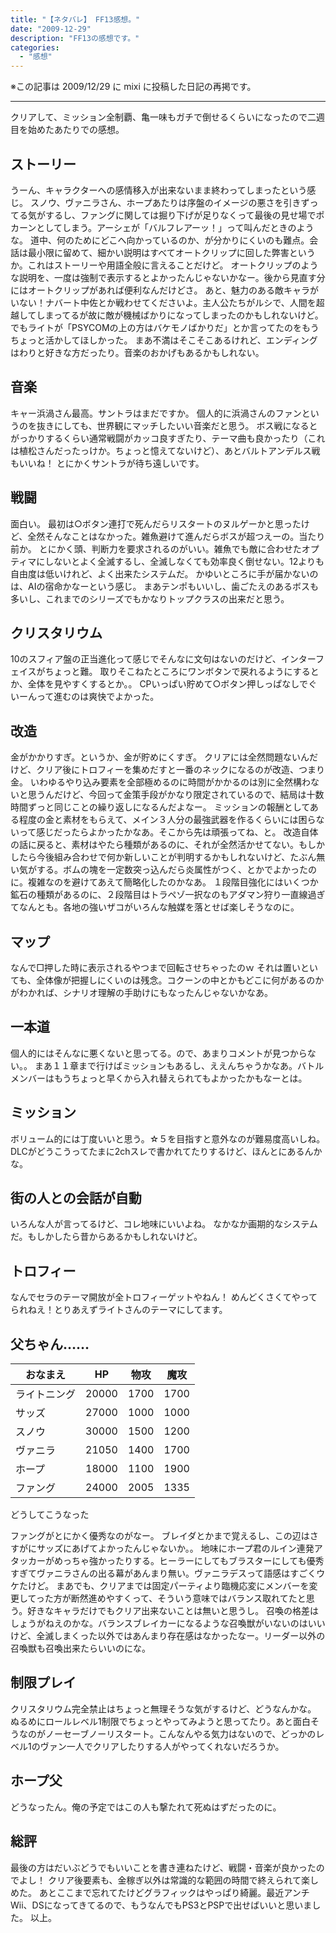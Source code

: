 ---
title: "【ネタバレ】 FF13感想。"
date: "2009-12-29"
description: "FF13の感想です。"
categories:
  - "感想"
---

※この記事は 2009/12/29 に mixi に投稿した日記の再掲です。

---

クリアして、ミッション全制覇、亀一味もガチで倒せるくらいになったので二週目を始めたあたりでの感想。

## ストーリー

うーん、キャラクターへの感情移入が出来ないまま終わってしまったという感じ。
スノウ、ヴァニラさん、ホープあたりは序盤のイメージの悪さを引きずってる気がするし、ファングに関しては掘り下げが足りなくって最後の見せ場でポカーンとしてしまう。アーシェが「バルフレアーッ！」って叫んだときのような。
道中、何のためにどこへ向かっているのか、が分かりにくいのも難点。会話は最小限に留めて、細かい説明はすべてオートクリップに回した弊害というか。これはストーリーや用語全般に言えることだけど。
オートクリップのような説明を、一度は強制で表示するとよかったんじゃないかなー。後から見直す分にはオートクリップがあれば便利なんだけどさ。
あと、魅力のある敵キャラがいない！ナバート中佐とか戦わせてくださいよ。主人公たちがルシで、人間を超越してしまってるが故に敵が機械ばかりになってしまったのかもしれないけど。でもライトが「PSYCOMの上の方はバケモノばかりだ」とか言ってたのをもうちょっと活かしてほしかった。
まあ不満はそこそこあるけれど、エンディングはわりと好きな方だったり。音楽のおかげもあるかもしれない。

## 音楽

キャー浜渦さん最高。サントラはまだですか。
個人的に浜渦さんのファンというのを抜きにしても、世界観にマッチしたいい音楽だと思う。
ボス戦になるとがっかりするくらい通常戦闘がカッコ良すぎたり、テーマ曲も良かったり（これは植松さんだったっけか。ちょっと憶えてないけど）、あとバルトアンデルス戦もいいね！
とにかくサントラが待ち遠しいです。

## 戦闘

面白い。
最初は○ボタン連打で死んだらリスタートのヌルゲーかと思ったけど、全然そんなことはなかった。雑魚避けて進んだらボスが超つえーの。当たり前か。
とにかく頭、判断力を要求されるのがいい。雑魚でも敵に合わせたオプティマにしないとよく全滅するし、全滅しなくても効率良く倒せない。12よりも自由度は低いけれど、よく出来たシステムだ。
かゆいところに手が届かないのは、AIの宿命かなーという感じ。
まあテンポもいいし、歯ごたえのあるボスも多いし、これまでのシリーズでもかなりトップクラスの出来だと思う。

## クリスタリウム

10のスフィア盤の正当進化って感じでそんなに文句はないのだけど、インターフェイスがちょっと難。
取りそこねたところにワンボタンで戻れるようにするとか、全体を見やすくするとか。。
CPいっぱい貯めて○ボタン押しっぱなしでぐいーんって進むのは爽快でよかった。

## 改造

金がかかりすぎ。というか、金が貯めにくすぎ。
クリアには全然問題ないんだけど、クリア後にトロフィーを集めだすと一番のネックになるのが改造、つまり金。
いわゆるやり込み要素を全部極めるのに時間がかかるのは別に全然構わないと思うんだけど、今回って金策手段がかなり限定されているので、結局は十数時間ずっと同じことの繰り返しになるんだよなー。
ミッションの報酬としてある程度の金と素材をもらえて、メイン３人分の最強武器を作るくらいには困らないって感じだったらよかったかなあ。そこから先は頑張ってね、と。
改造自体の話に戻ると、素材はやたら種類があるのに、それが全然活かせてない。もしかしたら今後組み合わせで何か新しいことが判明するかもしれないけど、たぶん無い気がする。ボムの塊を一定数突っ込んだら炎属性がつく、とかでよかったのに。複雑なのを避けてあえて簡略化したのかなあ。
１段階目強化にはいくつか鉱石の種類があるのに、２段階目はトラペゾ一択なのもアダマン狩り一直線過ぎてなんとも。各地の強いザコがいろんな触媒を落とせば楽しそうなのに。

## マップ

なんで□押した時に表示されるやつまで回転させちゃったのｗ
それは置いといても、全体像が把握しにくいのは残念。コクーンの中とかもどこに何があるのかがわかれば、シナリオ理解の手助けにもなったんじゃないかなあ。

## 一本道

個人的にはそんなに悪くないと思ってる。ので、あまりコメントが見つからない。。
まあ１１章まで行けばミッションもあるし、ええんちゃうかなあ。バトルメンバーはもうちょっと早くから入れ替えられてもよかったかもなーとは。

## ミッション

ボリューム的には丁度いいと思う。☆５を目指すと意外なのが難易度高いしね。
DLCがどうこうってたまに2chスレで書かれてたりするけど、ほんとにあるんかな。

## 街の人との会話が自動

いろんな人が言ってるけど、コレ地味にいいよね。
なかなか画期的なシステムだ。もしかしたら昔からあるかもしれないけど。

## トロフィー

なんでセラのテーマ開放が全トロフィーゲットやねん！
めんどくさくてやってられねえ！とりあえずライトさんのテーマにしてます。

## 父ちゃん……

| おなまえ     | HP    | 物攻 | 魔攻 |
|--------------|-------|------|------|
| ライトニング | 20000 | 1700 | 1700 |
| サッズ        | 27000 | 1000 | 1000 |
| スノウ        | 30000 | 1500 | 1200 |
| ヴァニラ      | 21050 | 1400 | 1700 |
| ホープ        | 18000 | 1100 | 1900 |
| ファング      | 24000 | 2005 | 1335 |

どうしてこうなった

ファングがとにかく優秀なのがなー。
ブレイダとかまで覚えるし、この辺はさすがにサッズにあげてよかったんじゃないか。。
地味にホープ君のルイン連発アタッカーがめっちゃ強かったりする。ヒーラーにしてもブラスターにしても優秀すぎてヴァニラさんの出る幕があんまり無い。ヴァニラデスって語感はすごくウケたけど。
まあでも、クリアまでは固定パーティより臨機応変にメンバーを変更してった方が断然進めやすくって、そういう意味ではバランス取れてたと思う。好きなキャラだけでもクリア出来ないことは無いと思うし。
召喚の格差はしょうがねえのかな。バランスブレイカーになるような召喚獣がいないのはいいけど、全滅しまくった以外ではあんまり存在感はなかったなー。リーダー以外の召喚獣も召喚出来たらいいのにな。

## 制限プレイ

クリスタリウム完全禁止はちょっと無理そうな気がするけど、どうなんかな。
ぬるめにロールレベル1制限でちょっとやってみようと思ってたり。あと面白そうなのがノーセーブノーリスタート。こんなんやる気力はないので、どっかのレベル1のヴァン一人でクリアしたりする人がやってくれないだろうか。

## ホープ父

どうなったん。俺の予定ではこの人も撃たれて死ぬはずだったのに。

## 総評

最後の方はだいぶどうでもいいことを書き連ねたけど、戦闘・音楽が良かったのでよし！
クリア後要素も、金稼ぎ以外は常識的な範囲の時間で終えられて楽しめた。
あとここまで忘れてたけどグラフィックはやっぱり綺麗。最近アンチWii、DSになってきてるので、もうなんでもPS3とPSPで出せばいいと思いました。
以上。
